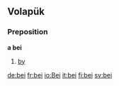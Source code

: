 ==Volapük==
===Preposition===
'''a bei'''
# [[by]]

[[de:bei]]
[[fr:bei]]
[[io:Bei]]
[[it:bei]]
[[fi:bei]]
[[sv:bei]]
